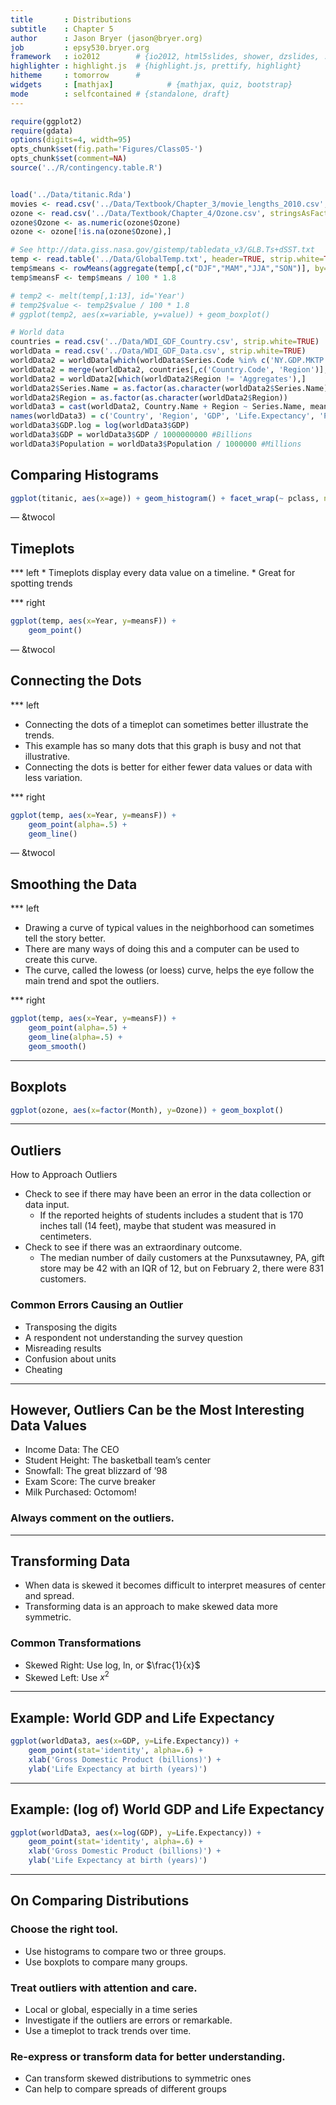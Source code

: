 ```yaml
---
title       : Distributions
subtitle    : Chapter 5
author      : Jason Bryer (jason@bryer.org)
job         : epsy530.bryer.org
framework   : io2012        # {io2012, html5slides, shower, dzslides, ...}
highlighter : highlight.js  # {highlight.js, prettify, highlight}
hitheme     : tomorrow      # 
widgets     : [mathjax]            # {mathjax, quiz, bootstrap}
mode        : selfcontained # {standalone, draft}
--- 
```


```r
require(ggplot2)
require(gdata)
options(digits=4, width=95)
opts_chunk$set(fig.path='Figures/Class05-')
opts_chunk$set(comment=NA)
source('../R/contingency.table.R')


load('../Data/titanic.Rda')
movies <- read.csv('../Data/Textbook/Chapter_3/movie_lengths_2010.csv', stringsAsFactors=FALSE)
ozone <- read.csv('../Data/Textbook/Chapter_4/Ozone.csv', stringsAsFactors=FALSE)
ozone$Ozone <- as.numeric(ozone$Ozone)
ozone <- ozone[!is.na(ozone$Ozone),]

# See http://data.giss.nasa.gov/gistemp/tabledata_v3/GLB.Ts+dSST.txt
temp <- read.table('../Data/GlobalTemp.txt', header=TRUE, strip.white=TRUE)
temp$means <- rowMeans(aggregate(temp[,c("DJF","MAM","JJA","SON")], by=list(temp$Year), FUN="mean")[,2:5])
temp$meansF <- temp$means / 100 * 1.8

# temp2 <- melt(temp[,1:13], id='Year')
# temp2$value <- temp2$value / 100 * 1.8
# ggplot(temp2, aes(x=variable, y=value)) + geom_boxplot()

# World data
countries = read.csv('../Data/WDI_GDF_Country.csv', strip.white=TRUE)
worldData = read.csv('../Data/WDI_GDF_Data.csv', strip.white=TRUE)
worldData2 = worldData[which(worldData$Series.Code %in% c('NY.GDP.MKTP.KD', 'SE.XPD.TOTL.GD.ZS', 'SP.DYN.LE00.IN', 'SP.POP.TOTL')), c('Series.Code', 'Series.Name', 'Country.Name', 'Country.Code', 'X2008')]
worldData2 = merge(worldData2, countries[,c('Country.Code', 'Region')], by='Country.Code')
worldData2 = worldData2[which(worldData2$Region != 'Aggregates'),]
worldData2$Series.Name = as.factor(as.character(worldData2$Series.Name))
worldData2$Region = as.factor(as.character(worldData2$Region))
worldData3 = cast(worldData2, Country.Name + Region ~ Series.Name, mean, value='X2008')
names(worldData3) = c('Country', 'Region', 'GDP', 'Life.Expectancy', 'Population', 'Education')
worldData3$GDP.log = log(worldData3$GDP)
worldData3$GDP = worldData3$GDP / 1000000000 #Billions
worldData3$Population = worldData3$Population / 1000000 #Millions

```

## Comparing Histograms

```r
ggplot(titanic, aes(x=age)) + geom_histogram() + facet_wrap(~ pclass, ncol=1)
```

--- &twocol

## Timeplots

*** left
* Timeplots display every data value on a timeline.
* Great for spotting trends

*** right

```r
ggplot(temp, aes(x=Year, y=meansF)) + 
	geom_point()
```

--- &twocol

## Connecting the Dots

*** left

* Connecting the dots of a timeplot can sometimes better illustrate the trends.
* This example has so many dots that this graph is busy and not that illustrative.
* Connecting the dots is better for either fewer data values or data with less variation.

*** right

```r
ggplot(temp, aes(x=Year, y=meansF)) + 
	geom_point(alpha=.5) + 
	geom_line()
```

--- &twocol

## Smoothing the Data

*** left

* Drawing a curve of typical values in the neighborhood can sometimes tell the story better.
* There are many ways of doing this and a computer can be used to create this curve.
* The curve, called the lowess (or loess) curve, helps the eye follow the main trend and spot the outliers.


*** right

```r
ggplot(temp, aes(x=Year, y=meansF)) + 
	geom_point(alpha=.5) + 
	geom_line(alpha=.5) + 
	geom_smooth()
```

---

## Boxplots

```r
ggplot(ozone, aes(x=factor(Month), y=Ozone)) + geom_boxplot()
```

---

## Outliers

How to Approach Outliers

* Check to see if there may have been an error in the data collection or data input.
	* If the reported heights of students includes a student that is 170 inches tall (14 feet), maybe that student was measured in centimeters.
* Check to see if there was an extraordinary outcome.
	* The median number of daily customers at the Punxsutawney, PA, gift store may be 42 with an IQR of 12, but on February 2, there were 831 customers.

### Common Errors Causing an Outlier

* Transposing the digits
* A respondent not understanding the survey question
* Misreading results
* Confusion about units
* Cheating

---

## However, Outliers Can be the Most Interesting Data Values

* Income Data: The CEO
* Student Height: The basketball team’s center
* Snowfall: The great blizzard of ’98
* Exam Score:  The curve breaker
* Milk Purchased:  Octomom!

### Always comment on the outliers.

---

## Transforming Data

* When data is skewed it becomes difficult to interpret measures of center and spread.
* Transforming data is an approach to make skewed data more symmetric.

### Common Transformations

* Skewed Right: Use log, ln, or $\frac{1}{x}$
* Skewed Left: Use ${ x }^{ 2 }$


---

## Example: World GDP and Life Expectancy

```r
ggplot(worldData3, aes(x=GDP, y=Life.Expectancy)) + 
	geom_point(stat='identity', alpha=.6) + 
	xlab('Gross Domestic Product (billions)') + 
	ylab('Life Expectancy at birth (years)')
```

---

## Example: (log of) World GDP and Life Expectancy

```r
ggplot(worldData3, aes(x=log(GDP), y=Life.Expectancy)) + 
	geom_point(stat='identity', alpha=.6) + 
	xlab('Gross Domestic Product (billions)') + 
	ylab('Life Expectancy at birth (years)')
```

---

## On Comparing Distributions

### Choose the right tool.
* Use histograms to compare two or three groups.
* Use boxplots to compare many groups.

### Treat outliers with attention and care.
* Local or global, especially in a time series
* Investigate if the outliers are errors or remarkable.
* Use a timeplot to track trends over time.

### Re-express or transform data for better understanding.
* Can transform skewed distributions to symmetric ones
* Can help to compare spreads of different groups



